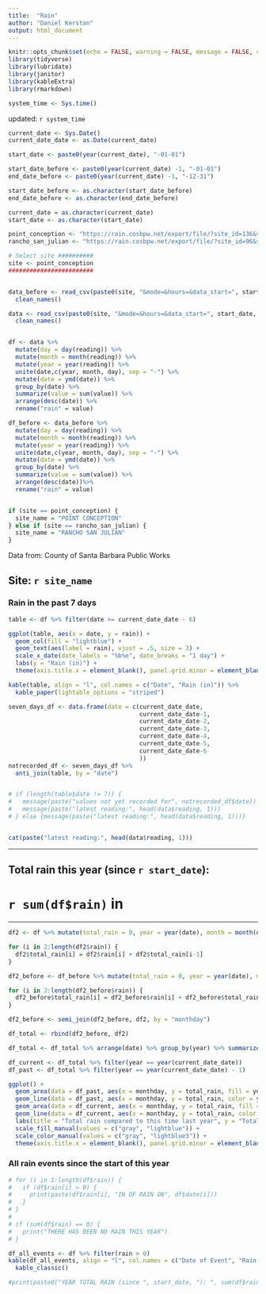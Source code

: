 ```yaml
---
title:  "Rain"
author: "Daniel Kerstan"
output: html_document
---
```


```r
knitr::opts_chunk$set(echo = FALSE, warning = FALSE, message = FALSE, comment = NA)
library(tidyverse)
library(lubridate)
library(janitor)
library(kableExtra)
library(rmarkdown)

```

```r
system_time <- Sys.time()
```
updated: `r system_time`

```r
current_date <- Sys.Date()
current_date_date <- as.Date(current_date)

start_date <- paste0(year(current_date), "-01-01")

start_date_before <- paste0(year(current_date) -1, "-01-01")
end_date_before <- paste0(year(current_date) -1, "-12-31")

start_date_before <- as.character(start_date_before)
end_date_before <- as.character(end_date_before)

current_date = as.character(current_date)
start_date <- as.character(start_date)

point_conception <- "https://rain.cosbpw.net/export/file/?site_id=136&site=4a4c17d2-ea36-46d0-8f13-04c7acbb60fa&device_id=3&device=ec7f5cf9-c831-4a63-8255-40a94b6f90af"
rancho_san_julian <- "https://rain.cosbpw.net/export/file/?site_id=96&site=18fb28b2-835d-486d-8fe6-78d4e0371665&device_id=2&device=567e110f-a09e-4ed3-9738-b46bfadef577"

# Select site ##########
site <- point_conception
########################


data_before <- read_csv(paste0(site, "&mode=&hours=&data_start=", start_date_before, "%2000:00:00&data_end=", end_date_before, "%2000:00:00&tz=US%2FPacific&format_datetime=%25Y-%25m-%25d+%25H%3A%25i%3A%25S&mime=txt&delimiter=comma")) %>% 
  clean_names()

data <- read_csv(paste0(site, "&mode=&hours=&data_start=", start_date, "%2020:49:03&data_end=", current_date, "%2020:49:03&tz=US%2FPacific&format_datetime=%25Y-%25m-%25d+%25H%3A%25i%3A%25S&mime=txt&delimiter=comma")) %>% 
  clean_names()


df <- data %>%
  mutate(day = day(reading)) %>% 
  mutate(month = month(reading)) %>% 
  mutate(year = year(reading)) %>% 
  unite(date,c(year, month, day), sep = "-") %>% 
  mutate(date = ymd(date)) %>% 
  group_by(date) %>% 
  summarize(value = sum(value)) %>% 
  arrange(desc(date)) %>% 
  rename("rain" = value)

df_before <- data_before %>% 
  mutate(day = day(reading)) %>% 
  mutate(month = month(reading)) %>% 
  mutate(year = year(reading)) %>% 
  unite(date,c(year, month, day), sep = "-") %>% 
  mutate(date = ymd(date)) %>% 
  group_by(date) %>% 
  summarize(value = sum(value)) %>% 
  arrange(desc(date))%>% 
  rename("rain" = value)


if (site == point_conception) {
  site_name = "POINT CONCEPTION"
} else if (site == rancho_san_julian) {
  site_name = "RANCHO SAN JULIAN"
}
```
Data from: County of Santa Barbara Public Works  

## Site: `r site_name`
### Rain in the past 7 days

```r
table <- df %>% filter(date >= current_date_date - 6)

ggplot(table, aes(x = date, y = rain)) +
  geom_col(fill = "lightblue") +
  geom_text(aes(label = rain), vjust = .5, size = 3) +
  scale_x_date(date_labels = "%b%e", date_breaks = "1 day") +
  labs(y = "Rain (in)") +
  theme(axis.title.x = element_blank(), panel.grid.minor = element_blank(), panel.grid.major = element_line(color = "gray", size = .1), panel.background = element_blank(), axis.ticks = element_blank())
```


```r
kable(table, align = "l", col.names = c("Date", "Rain (in)")) %>% 
  kable_paper(lightable_options = "striped")
```

```r
seven_days_df <- data.frame(date = c(current_date_date,
                                     current_date_date-1,
                                     current_date_date-2,
                                     current_date_date-3,
                                     current_date_date-4,
                                     current_date_date-5,
                                     current_date_date-6
                                     ))
notrecorded_df <- seven_days_df %>% 
  anti_join(table, by = "date")


# if (length(table$date != 7)) {
#   message(paste("values not yet recorded for", notrecorded_df$date))
#   message(paste("latest reading:", head(data$reading, 1)))
# } else {message(paste("latest reading:", head(data$reading, 1)))}


cat(paste("latest reading:", head(data$reading, 1)))
```


---

## **Total rain this year (since `r start_date`):**  
# `r sum(df$rain)` in

---


```r
df2 <- df %>% mutate(total_rain = 0, year = year(date), month = month(date), day = day(date)) %>% unite(col = monthday, c("month", "day"), sep = "-", remove = FALSE) %>% arrange(date)

for (i in 2:length(df2$rain)) {
  df2$total_rain[i] = df2$rain[i] + df2$total_rain[i-1]
}

df2_before <- df_before %>% mutate(total_rain = 0, year = year(date), month = month(date), day = day(date)) %>% unite(col = monthday, c("month", "day"), sep = "-", remove = FALSE) %>% arrange(date)

for (i in 2:length(df2_before$rain)) {
  df2_before$total_rain[i] = df2_before$rain[i] + df2_before$total_rain[i-1]
}

df2_before <- semi_join(df2_before, df2, by = "monthday")

df_total <- rbind(df2_before, df2)

df_total <- df_total %>% arrange(date) %>% group_by(year) %>% summarize(monthday, total_rain) %>% mutate(monthday = as.Date(monthday, "%m-%d")) %>% mutate(year = as.character(year))

df_current <- df_total %>% filter(year == year(current_date_date))
df_past <- df_total %>% filter(year == year(current_date_date) - 1)

ggplot() +
  geom_area(data = df_past, aes(x = monthday, y = total_rain, fill = year), alpha = 0.4) +
  geom_line(data = df_past, aes(x = monthday, y = total_rain, color = year), alpha = 0.5, show.legend = FALSE) +
  geom_area(data = df_current, aes(x = monthday, y = total_rain, fill = year), alpha = 0.7) +
  geom_line(data = df_current, aes(x = monthday, y = total_rain, color = year), show.legend = FALSE) +
  labs(title = "Total rain compared to this time last year", y = "Total Rain (in)") +
  scale_fill_manual(values = c("gray", "lightblue")) +
  scale_color_manual(values = c("gray", "lightblue3")) + 
  theme(axis.title.x = element_blank(), panel.grid.minor = element_blank(), panel.grid.major = element_line(color = "gray", size = .1), panel.background = element_blank(), axis.ticks = element_blank())
```


### All rain events since the start of this year


```r
# for (i in 1:length(df$rain)) {
#   if (df$rain[i] > 0) {
#     print(paste(df$rain[i], "IN OF RAIN ON", df$date[i]))
#   }
# }
# 
# if (sum(df$rain) == 0) {
#   print("THERE HAS BEEN NO RAIN THIS YEAR")
# }

df_all_events <- df %>% filter(rain > 0)
kable(df_all_events, align = "l", col.names = c("Date of Event", "Rain (in)")) %>% 
  kable_classic()
```

```r
#print(paste0("YEAR TOTAL RAIN (since ", start_date, "): ", sum(df$rain), " in"))
```


